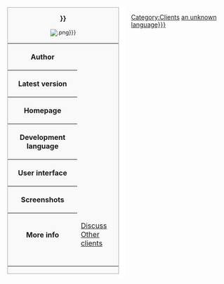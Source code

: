 <div style="border-right: 1em solid white; float: left; clear: left; margin-right: 1em;">
<div class="infobox" style="width: 20em; text-align: left; font-size: 90%; float: none; margin: 0px; border: 1px solid #AAAAAA; background-color: #F9F9F9; margin-bottom: 10px">
<div style="text-align:center; font-size: 120%;">'''{{{name|{{PAGENAME}}}}}'''</div>
<div id="level-infobox-image" style="text-align:center;">[[Image:{{{image|{{PAGENAME}}.png}}}]]<br /><!--

This won't work unless the ParserExtensions are installed on this wiki:

{{#ifexist: Image:{{{image|{{PAGENAME}}.png}}}||''There is no image of this client - <span class="plainlinks">[{{fullurl:Special:Upload|wpDestFile={{{image|{{PAGENAMEE}}.png}}}}} upload one]</span>!''}}

--></div>
<table>
<tr><th>Author</th><td class="note">{{{author|''Unknown''}}}</td></tr>
<tr><th>Latest version</th><td class="note">{{{version|''Unknown''}}}</td></tr>
<tr><th>Homepage</th><td class="note">{{{website|''Unknown''}}}</td></tr>
<tr><th>Development language</th><td class="note">{{{devlanguage|''Unknown''}}}</td></tr>
<tr><th>User interface</th><td class="note">{{{ui|''Unknown''}}}</td></tr>
<tr><th>Screenshots</th><td class="note">{{{screenshots|''None''}}}</td></tr>
<tr><th>More info</th><td class="note">[[Talk:{{PAGENAME}}|Discuss]]<br/>[[Clients|Other clients]]</td></tr>
<tr><td colspan="2" style="text-align:center;">{{{footnotes|}}}</td></tr>
</table>
</div></div><noinclude> <!-- don't put any newlines here otherwise it puts paragraph markers after the infobox on inclusion pages -->
</noinclude>
{{{description}}}

[[Category:Clients]]
<includeonly>[[Category:Clients written in {{{devlanguage|an unknown language}}}]]</includeonly>
